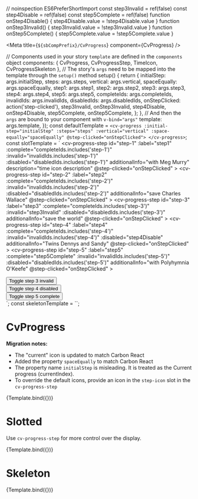 // noinspection ES6PreferShortImport
const step3Invalid = ref(false)
const step4Disable = ref(false)
const step5Complete = ref(false)
function onStep4Disable() {
  step4Disable.value = !step4Disable.value
}
function onStep3Invalid() {
  step3Invalid.value = !step3Invalid.value
}
function onStep5Complete() {
  step5Complete.value = !step5Complete.value
}

<Meta title={`${sbCompPrefix}/CvProgress`} component={CvProgress} />

  // Components used in your story `template` are defined in the `components` object
  components: {
    CvProgress,
    CvProgressStep,
    TimeIcon,
    CvProgressSkeleton
  },
  // The story's `args` need to be mapped into the template through the `setup()` method
  setup() {
    return {
      initialStep: args.initialStep,
      steps: args.steps,
      vertical: args.vertical,
      spaceEqually: args.spaceEqually,
      step1: args.step1,
      step2: args.step2,
      step3: args.step3,
      step4: args.step4,
      step5: args.step5,
      completeIds: args.completeIds,
      invalidIds: args.invalidIds,
      disabledIds: args.disabledIds,
      onStepClicked: action('step-clicked'),
      step3Invalid,
      onStep3Invalid,
      step4Disable,
      onStep4Disable,
      step5Complete,
      onStep5Complete,
    };
  },
  // And then the `args` are bound to your component with `v-bind="args"`
  template: args.template,
});
const defaultTemplate = `
  <cv-progress
    :initial-step="initialStep"
    :steps="steps"
    :vertical="vertical"
    :space-equally="spaceEqually"
    @step-clicked="onStepClicked">
  </cv-progress>
`;
const slotTemplate = `
  <cv-progress
    :initial-step="initialStep"
    :vertical="vertical"
    :spaceEqually="spaceEqually"
    >
    <cv-progress-step
      id="step-1"
      :label="step1"
      :complete="completeIds.includes('step-1')"
      :invalid="invalidIds.includes('step-1')"
      :disabled="disabledIds.includes('step-1')"
      additionalInfo="with Meg Murry"
      description="time icon description"
      @step-clicked="onStepClicked"
      >
      <template v-slot:step-icon>
        <time-icon :class="[{['bx--progress__warning']:invalidIds.includes('step-1')}]"/>
      </template>
    </cv-progress-step>
    <cv-progress-step
      id="step-2"
      :label="step2"
      :complete="completeIds.includes('step-2')"
      :invalid="invalidIds.includes('step-2')"
      :disabled="disabledIds.includes('step-2')"
      additionalInfo="save Charles Wallace"
      @step-clicked="onStepClicked"
      >
    </cv-progress-step>
    <cv-progress-step
      id="step-3"
      :label="step3"
      :complete="completeIds.includes('step-3')"
      :invalid="step3Invalid"
      :disabled="disabledIds.includes('step-3')"
      additionalInfo="save the world"
      @step-clicked="onStepClicked"
      >
    </cv-progress-step>
    <cv-progress-step
      id="step-4"
      :label="step4"
      :complete="completeIds.includes('step-4')"
      :invalid="invalidIds.includes('step-4')"
      :disabled="step4Disable"
      additionalInfo="Twins Dennys and Sandy"
      @step-clicked="onStepClicked"
      >
    </cv-progress-step>
    <cv-progress-step
      id="step-5"
      :label="step5"
      :complete="step5Complete"
      :invalid="invalidIds.includes('step-5')"
      :disabled="disabledIds.includes('step-5')"
      additionalInfo="with Polyhymnia O'Keefe"
      @step-clicked="onStepClicked"
      >
    </cv-progress-step>
  </cv-progress>
  <div><button @click=onStep3Invalid>Toggle step 3 invalid</button></div>
  <div><button @click=onStep4Disable>Toggle step 4 disabled</button></div>
  <div><button @click=onStep5Complete>Toggle step 5 complete</button></div>
`;
const skeletonTemplate = `<cv-progress-skeleton :vertical="vertical" />`;

# CvProgress

**Migration notes:**

- The "current" icon is updated to match Carbon React
- Added the property `spaceEqually` to match Carbon React
- The property name `initialStep` is misleading. It is treated as the Current progress (currentIndex).
- To override the default icons, provide an icon in the `step-icon` slot in the `cv-progress-step`

<Canvas>
  <Story
    name="Default"
    parameters={{
      controls: {
        exclude: ['default', 'template', 'step-clicked'],
      },
      docs: { source: { code: defaultTemplate } },
    }}
    args={{
      template: defaultTemplate,
      steps: [
        'Planet Uriel',
        'The Happy Medium',
        'The Black Thing',
        'Rescue Dr. Murry',
        'Rescue Charles Wallace',
        'Back to Earth',
      ],
    }}
    argTypes={{
      initialStep: {
        control: {
          type: 'number',
          min: -1,
          max: 6,
        },
      },
    }}
  >
    {Template.bind({})}
  </Story>
</Canvas>

# Slotted

Use `cv-progress-step` for more control over the display.

<Canvas>
  <Story
    name="slotted"
    parameters={{
      controls: {
        exclude: ['default', 'template', 'step-clicked', 'steps'],
      },
      docs: { source: { code: slotTemplate } },
    }}
    args={{
      template: slotTemplate,
      step1: 'A Wrinkle in Time',
      step2: 'A Wind in the Door',
      step3: 'A Swiftly Tilting Planet',
      step4: 'Many Waters',
      step5: 'An Acceptable Time',
      vertical: true,
      completeIds: [],
      invalidIds: [],
      disabledIds: [],
    }}
    argTypes={{
      initialStep: {
        control: {
          type: 'number',
          min: -1,
          max: 6,
        },
      },
      disabledIds: {
        control: 'multi-select',
        options: ['step-1', 'step-2', 'step-3', 'step-5'],
      },
      completeIds: {
        control: 'multi-select',
        options: ['step-1', 'step-2', 'step-3', 'step-4'],
      },
      invalidIds: {
        control: 'multi-select',
        options: ['step-1', 'step-2', 'step-4', 'step-5'],
      },
    }}
  >
    {Template.bind({})}
  </Story>
</Canvas>

# Skeleton

<Canvas>
  <Story
    name="skeleton"
    parameters={{
      controls: {
        include: ['vertical']
      },
      docs: { source: { code: skeletonTemplate } },
    }}
    args={{
      template: skeletonTemplate,
      vertical: false,
    }}
  >
    {Template.bind({})}
  </Story>
</Canvas>
